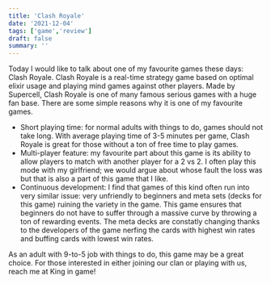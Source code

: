 ```yaml
---
title: 'Clash Royale'
date: '2021-12-04'
tags: ['game','review']
draft: false
summary: ''
---
```


Today I would like to talk about one of my favourite games these days: Clash Royale. Clash Royale is a real-time strategy game based on optimal elixir usage and playing mind games against other players.
Made by Supercell, Clash Royale is one of many famous serious games with a huge fan base. There are some simple reasons why it is one of my favourite games.

- Short playing time: for normal adults with things to do, games should not take long. With average playing time of 3-5 minutes per game, Clash Royale is great for those without a ton of free time to play games.
- Multi-player feature: my favourite part about this game is its ability to allow players to match with another player for a 2 vs 2. I often play this mode with my girlfriend; we would argue about whose fault the loss was but that is also a part of this game that I like.
- Continuous development: I find that games of this kind often run into very similar issue: very unfriendly to beginners and meta sets (decks for this game) ruining the variety in the game. This game ensures that beginners do not have to suffer through a massive curve by throwing a ton of rewarding events. The meta decks are constatly changing thanks to the developers of the game nerfing the cards with highest win rates and buffing cards with lowest win rates.

As an adult with 9-to-5 job with things to do, this game may be a great choice. For those interested in either joining our clan or playing with us, reach me at King in game!